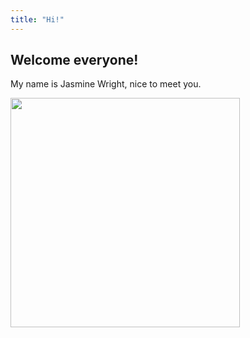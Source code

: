 ```yaml
---
title: "Hi!"
---
```


## Welcome everyone!

My name is Jasmine Wright, nice to meet you.

![](images/Screen%20Shot%202024-12-05%20at%202.22.11%20PM.png){width="367"}
